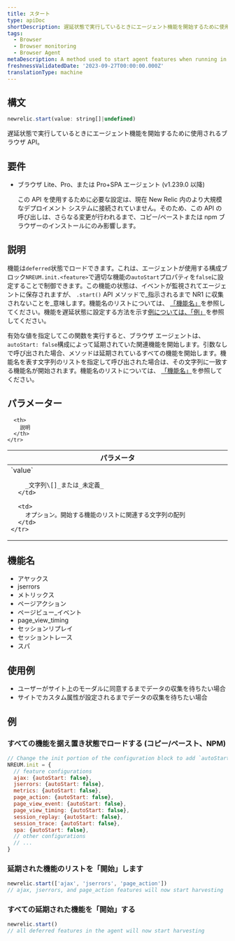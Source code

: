 ```yaml
---
title: スタート
type: apiDoc
shortDescription: 遅延状態で実行しているときにエージェント機能を開始するために使用されるメソッド
tags:
  - Browser
  - Browser monitoring
  - Browser Agent
metaDescription: A method used to start agent features when running in a deferred state
freshnessValidatedDate: '2023-09-27T00:00:00.000Z'
translationType: machine
---
```


## 構文

```js
newrelic.start(value: string[]|undefined)
```

遅延状態で実行しているときにエージェント機能を開始するために使用されるブラウザ API。

## 要件

* ブラウザ Lite、Pro、または Pro+SPA エージェント (v1.239.0 以降)

  <Callout variant="important">
    この API を使用するために必要な設定は、現在 New Relic 内のより大規模なデプロイメント システムに接続されていません。そのため、この API の呼び出しは、さらなる変更が行われるまで、コピー/ペーストまたは npm ブラウザーのインストールにのみ影響します。
  </Callout>

## 説明

機能は`deferred`状態でロードできます。これは、エージェントが使用する構成ブロック`NREUM.init.<feature>`で適切な機能の`autoStart`プロパティを`false`に設定することで制御できます。この機能の状態は、イベントが監視されてエージェントに保存されますが、 `.start()` API メソッドで_指示されるまで NR1 に収集されないことを_意味します。機能名のリストについては、 [「機能名」]('#feature-names')を参照してください。機能を遅延状態に設定する方法を示す[例については、「例」]('#examples')を参照してください。

有効な値を指定してこの関数を実行すると、ブラウザ エージェントは、 `autoStart: false`構成によって延期されていた関連機能を開始します。引数なしで呼び出された場合、メソッドは延期されているすべての機能を開始します。機能名を表す文字列のリストを指定して呼び出された場合は、その文字列に一致する機能名が開始されます。機能名のリストについては、 [「機能名」]('#feature-names')を参照してください。

## パラメーター

<table>
  <thead>
    <tr>
      <th width="25%">
        パラメータ
      </th>

      <th>
        説明
      </th>
    </tr>
  </thead>

  <tbody>
    <tr>
      <td>
        `value`

        _文字列\[]_または_未定義_
      </td>

      <td>
        オプション。開始する機能のリストに関連する文字列の配列
      </td>
    </tr>
  </tbody>
</table>

## 機能名

* アヤックス
* jserrors
* メトリックス
* ページアクション
* ページビュー\_イベント
* page_view_timing
* セッションリプレイ
* セッショントレース
* スパ

## 使用例

* ユーザーがサイト上のモーダルに同意するまでデータの収集を待ちたい場合
* サイトでカスタム属性が設定されるまでデータの収集を待ちたい場合

## 例

### すべての機能を据え置き状態でロードする (コピー/ペースト、NPM)

```js
// Change the init portion of the configuration block to add `autoStart: false` to any features desired to load in a deferred state
NREUM.init = {
  // feature configurations
  ajax: {autoStart: false},
  jserrors: {autoStart: false},
  metrics: {autoStart: false},
  page_action: {autoStart: false},
  page_view_event: {autoStart: false},
  page_view_timing: {autoStart: false},
  session_replay: {autoStart: false},
  session_trace: {autoStart: false},
  spa: {autoStart: false},
  // other configurations
  // ...
}
```

### 延期された機能のリストを「開始」します

```js
newrelic.start(['ajax', 'jserrors', 'page_action'])
// ajax, jserrors, and page_action features will now start harvesting
```

### すべての延期された機能を「開始」する

```js
newrelic.start()
// all deferred features in the agent will now start harvesting
```